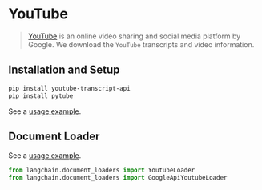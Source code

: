 # YouTube

>[YouTube](https://www.youtube.com/) is an online video sharing and social media platform by Google.
> We download the `YouTube` transcripts and video information.

## Installation and Setup

```bash
pip install youtube-transcript-api
pip install pytube
```
See a [usage example](/docs/integrations/document_loaders/youtube_transcript).


## Document Loader

See a [usage example](/docs/integrations/document_loaders/youtube_transcript).

```python
from langchain.document_loaders import YoutubeLoader
from langchain.document_loaders import GoogleApiYoutubeLoader
```
